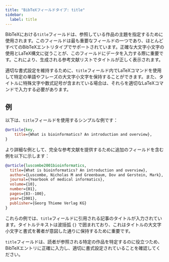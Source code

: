```yaml
---
title: "BibTeXフィールドタイプ: title"
sidebar:
  label: title
---
```



BibTeXにおける`title`フィールドは、参照している作品の主題を指定するために使用されます。このフィールドは最も重要なフィールドの一つであり、ほとんどすべてのBibTeXエントリタイプでサポートされています。正確な大文字小文字の使用とLaTeX構文に従うことが、このフィールドにデータを入力する際に重要です。これにより、生成される参考文献リストでタイトルが正しく表示されます。

<CiteDrive />

適切な書式設定を維持するために、`title`フィールド内でLaTeXコマンドを使用して特定の単語やフレーズの大文字小文字を保持することができます。また、タイトルに特殊文字や数式記号が含まれている場合は、それらを適切なLaTeXコマンドで入力する必要があります。

## 例

以下は、`title`フィールドを使用するシンプルな例です：

```bibtex
@article{key,
    title={What is bioinformatics? An introduction and overview},
}
```

より詳細な例として、完全な参考文献を提供するために追加のフィールドを含む例を以下に示します：

```bibtex
@article{luscombe2001bioinformatics,
  title={What is bioinformatics? An introduction and overview},
  author={Luscombe, Nicholas M and Greenbaum, Dov and Gerstein, Mark},
  journal={Yearbook of medical informatics},
  volume={10},
  number={01},
  pages={83--100},
  year={2001},
  publisher={Georg Thieme Verlag KG}
}
```

これらの例では、`title`フィールドに引用される記事のタイトルが入力されています。タイトルテキストは波括弧 `{}` で囲まれており、これはタイトルの大文字小文字と書式を著者が意図した通りに保持するために重要です。

`title`フィールドは、読者が参照される特定の作品を特定するのに役立つため、BibTeXエントリに正確に入力し、適切に書式設定されていることを確認してください。
